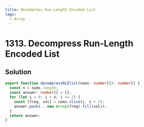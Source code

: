 ```yaml
---
title: Decompress Run-Length Encoded List
tags:
  - Array
---
```


# 1313. Decompress Run-Length Encoded List

<Badges>
  <LevelBadge level="easy" />
  <TopicBadge name="Array" slug="array" />
</Badges>

## Solution

```typescript filename="solution.ts" copy
export function decompressRLElist(nums: number[]): number[] {
  const n = nums.length;
  const answer: number[] = [];
  for (let i = 0; i < n; i += 2) {
    const [freq, val] = nums.slice(i, i + 2);
    answer.push(...new Array(freq).fill(val));
  }
  return answer;
}
```

<ProblemLink
  codingSite="leetcode"
  href="https://leetcode.com/problems/decompress-run-length-encoded-list"
  title="Decompress Run-Length Encoded List"
/>
